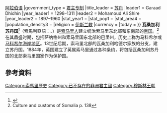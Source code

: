 {{Infobox Former Country
|native_name            = ''Saldanadda Warsangeli'' <br> سلطنة الورسنجلي
|conventional_long_name = 瓦桑加利苏丹国
|common_name            = Warsangali Sultanate
|continent              = 非洲
|region                 = [[非洲之角|非洲之角]]
|country                = 索马里
|era                    = 
|year_start             = 1218年
|year_end               = 1886年
|p1                     = 
|flag_p1                = 
|s1                     = 英属索马里
|flag_s1                = Flag of British Somaliland (1950–1952).svg
|date_start             =
|date_end               =
|event_start            = 建立
|event_end              = 灭亡
|image_flag             = 
|image_flag_size        = 
|flag                   =
|image_coat             =
|image_map              = Warsangali_Sultanate_zoomed.png 
|image_map_caption      = 大约1857年瓦桑加利苏丹国的位置和疆域。
|national_motto         =
|national_anthem        =
|capital                = [[拉斯科萊|拉斯科萊]]（Las Khorey）
|common_languages       = [[索马里语|索马里语]]{{·}}[[阿拉伯语|阿拉伯语]]
|government_type        = [[君主专制|君主专制]]
|title_leader           = [[苏丹_(称谓)|苏丹]]
|leader1 = Garaad Dhidhin
|year_leader1 = 1298–1311 
|leader2 = Mohamoud Ali Shire
|year_leader2 = 1897–1960 
|stat_year1             =
|stat_pop1              =
|stat_area4             =
|population_density3    =
|religion               = [[伊斯兰教|伊斯兰教]]
|currency               = 
|today                  = {{flag|Somalia}}
}}
'''瓦桑加利苏丹国'''<ref name="Warssult">{{Cite web |url=http://www.warsangeli.org/ |title=Warsangeli Sultanate |accessdate=2020-09-14 |archive-date=2018-05-19 |archive-url=https://web.archive.org/web/20180519035544/http://www.warsangeli.org/ |dead-url=yes }}</ref>（索馬利亞語：''{{lang|so|Saldanadda Warsangeli}}''、{{lang-ar|سلطنة الورسنجلي}}）是[[索马里人|索马里人]]建立统治索马里东北部和东南部的[[帝国|帝国]]。<ref>Culture and customs of Somalia p. 138</ref>在其鼎盛时期，包括萨纳格州和索马里国东北部的巴里州，历史上称为马科希尔或[[萨纳格州|马科希尔海岸地区]]。13世纪后期，索马里北部的瓦桑加利哈德尔家族的分支，建立苏丹国。1884年，英国建立了英属索马里通过各种条约，将包括瓦桑加利苏丹国的北部索马里国家作为保护国。

== 參考資料 ==
{{Reflist}}

{{帝国}}

{{DEFAULTSORT:Warsangali}}
[[Category:索馬里歷史|Category:索馬里歷史]]
[[Category:已不存在的非洲君主國|Category:已不存在的非洲君主國]]
[[Category:穆斯林王朝|Category:穆斯林王朝]]